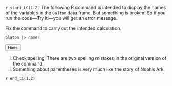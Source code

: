 `r start_LC(1.2)`
The following R command is intended to display the names of the variables in the `Galton` data frame. But something is broken! So if you run the code---Try it!---you will get an error message. 

Fix the command to carry out the intended calculation.



```webr-r
Glaton |> name(

```

<button class="btn btn-light" data-bs-toggle="collapse" data-bs-target="#LC01-02">Hints</button>
::: {.collapse id="LC01-02" .card .card-body}
i. Check spelling! There are two spelling mistakes in the original version of the command.
#. Something about parentheses is very much like the story of Noah's Ark.
:::


`r end_LC(1.2)`
